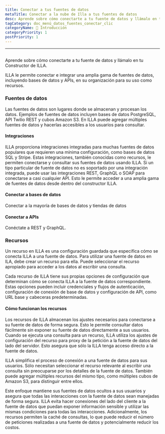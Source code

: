 ```yaml
---
title: Conectar a tus fuentes de datos
metaTitle: Conectar a la nube de Illa a tus fuentes de datos
desc: Aprende sobre cómo conectarte a tu fuente de datos y llámalo en tu Constructor de ILLA
tagCategory: doc_menú_datos_fuentes_conectar_clic
categoryName: 👋 Introducción
categoryPriority: 1
postPriority: 1
---
```


* * *

## <h2 hidden>Conéctate a tus fuentes de datos (Acción)</h2>

Aprende sobre cómo conectarte a tu fuente de datos y llámalo en tu Constructor de ILLA.

ILLA le permite conectar e integrar una amplia gama de fuentes de datos, incluyendo bases de datos y APIs, en su organización para su uso como recursos.

### Fuentes de datos

Las fuentes de datos son lugares donde se almacenan y procesan los datos. Ejemplos de fuentes de datos incluyen bases de datos PostgreSQL, API Twilio REST y cubos Amazon S3. En ILLA puede agregar múltiples fuentes de datos y hacerlas accesibles a los usuarios para consultar.

#### Integraciones

ILLA proporciona integraciones integradas para muchas fuentes de datos populares que requieren una mínima configuración, como bases de datos SQL y Stripe. Estas integraciones, también conocidas como recursos, le permiten conectarse y consultar sus fuentes de datos usando ILLA. Si un tipo particular de fuente de datos no es soportado por una integración integrada, puede usar las integraciones REST, GraphQL o SOAP para conectarse a casi cualquier API. Esto le permite acceder a una amplia gama de fuentes de datos desde dentro del constructor ILLA.

#### Conectar a bases de datos

Conectar a la mayoría de bases de datos y tiendas de datos

#### Conectar a APIs

Conéctate a REST y GraphQL.

### Recursos

Un recurso en ILLA es una configuración guardada que especifica cómo se conecta ILLA a una fuente de datos. Para utilizar una fuente de datos en ILA, debe crear un recurso para ella. Puede seleccionar el recurso apropiado para acceder a los datos al escribir una consulta.

Cada recurso de ILLA tiene sus propias opciones de configuración que determinan cómo se conecta ILLA a la fuente de datos correspondiente. Estas opciones pueden incluir credenciales y flujos de autenticación, configuración de conexión de base de datos y configuración de API, como URL base y cabeceras predeterminadas.

#### Cómo funcionan los recursos

Los recursos de ILLA almacenan los ajustes necesarios para conectarse a su fuente de datos de forma segura. Esto le permite consultar datos fácilmente sin exponer su fuente de datos directamente a sus usuarios. Cuando se ejecuta una consulta para un recurso, ILLA utiliza los ajustes de configuración del recurso para proxy de la petición a la fuente de datos del lado del servidor. Esto asegura que sólo la ILLA tenga acceso directo a la fuente de datos.

ILLA simplifica el proceso de conexión a una fuente de datos para sus usuarios. Sólo necesitan seleccionar el recurso relevante al escribir una consulta sin preocuparse por los detalles de la fuente de datos. También puede agregar múltiples recursos del mismo tipo, como múltiples cubos de Amazon S3, para distinguir entre ellos.

Este enfoque mantiene sus fuentes de datos ocultos a sus usuarios y asegura que todas las interacciones con la fuente de datos sean manejadas de forma segura. ILLA evita hacer conexiones del lado del cliente a la fuente de datos que puedan exponer información sensible y utilizar las mismas condiciones para todas las interacciones. Adicionalmente, los recursos permiten la caché de consultas, lo que puede reducir el número de peticiones realizadas a una fuente de datos y potencialmente reducir los costos.
